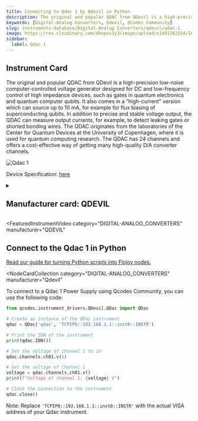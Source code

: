 ```yaml
---
title: Connecting to Qdac 1 by Qdevil in Python
description: The original and popular QDAC from QDevil is a high-precision low-noise computer-controlled voltage generator designed for DC and low-frequency control of high impedance devices, such as gates in quantum electronics and quantum computer qubits. It also comes in a “high-current” version which can source up to 10 mA, for example for flux biasing of superconducting qubits. In addition to precise and stable voltage output, the QDAC can measure output currents, for example, to detect leaking gates or shorted bonding wires. The QDAC originates from the laboratories of the Center for Quantum Devices at the University of Copenhagen, where it is used for quantum computing research. The QDAC has 24 channels and offers a cost-effective way of getting many high-quality D/A converter channels.
keywords: [Digital-Analog Converters, Qdevil, QCodes Community]
slug: instruments-database/Digital-Analog Converters/qdevil/qdac-1
image: https://res.cloudinary.com/dhopxs1y3/image/upload/v1691782554/Instruments/Digital-Analog%20Converter/Qdac-1/Qdac-1.png
sidebar:
  label: Qdac 1
---
```



## Instrument Card

The original and popular QDAC from QDevil is a high-precision low-noise computer-controlled voltage generator designed for DC and low-frequency control of high impedance devices, such as gates in quantum electronics and quantum computer qubits. It also comes in a “high-current” version which can source up to 10 mA, for example for flux biasing of superconducting qubits. In addition to precise and stable voltage output, the QDAC can measure output currents, for example, to detect leaking gates or shorted bonding wires. The QDAC originates from the laboratories of the Center for Quantum Devices at the University of Copenhagen, where it is used for quantum computing research. The QDAC has 24 channels and offers a cost-effective way of getting many high-quality D/A converter channels.

![Qdac 1](https://res.cloudinary.com/dhopxs1y3/image/upload/v1691782554/Instruments/Digital-Analog%20Converter/Qdac-1/Qdac-1.png)

Device Specification: [here](/instruments-database/all-instruments)

<details style={{ marginTop: "15px"}}>
<summary><h2 style={{display:'inline'}}>Manufacturer card: QDEVIL</h2></summary>

![QDEVIL](https://res.cloudinary.com/dhopxs1y3/image/upload/v1692125970/Instruments/Vendor%20Logos/QDevils.png)

Founded in 2016, QDevil is an international quantum technology company focused on developing and manufacturing auxiliary electronics and specialized components, operating from mK to room temperature. The mission is to accelerate research and development in quantum electronics labs. To fulfill the mission QDevil helps customers around the world by supplying world-class auxiliary electronics.

- Headquarters: COPENHAGEN, DENMARK
- Yearly Revenue (millions, USD): 2
- Vendor Website: [here](https://qdevil.com/)

</details>


<FeaturedInstrumentVideo
  category="DIGITAL-ANALOG_CONVERTERS"
  manufacturer="QDEVIL"
></FeaturedInstrumentVideo>

## Connect to the Qdac 1 in Python

[Read our guide for turning Python scripts into Flojoy nodes.](https://docs.flojoy.ai/contribution/blocks/custom-flojoy-block/)


<Tabs>
<TabItem value="Flojoy" label="Flojoy" className="flojoy-instrument-tabs">

<NodeCardCollection
  category="DIGITAL-ANALOG_CONVERTERS"
  manufacturer="Qdevil"
></NodeCardCollection>

</TabItem>
<TabItem value="QCodes Community" label="QCodes Community">

To connect to a Qdac 1 Power Supply using Qcodes Community, you can use the following code:

```python
from qcodes.instrument_drivers.QDevil.QDac import QDac

# Create an instance of the QDac instrument
qdac = QDac('qdac', 'TCPIP0::192.168.1.1::inst0::INSTR')

# Print the IDN of the instrument
print(qdac.IDN())

# Set the voltage of channel 1 to 1V
qdac.channels.ch01.v(1)

# Get the voltage of channel 1
voltage = qdac.channels.ch01.v()
print(f"Voltage of channel 1: {voltage} V")

# Close the connection to the instrument
qdac.close()
```

Note: Replace `'TCPIP0::192.168.1.1::inst0::INSTR'` with the actual VISA address of your Qdac instrument.

</TabItem>
</Tabs>
